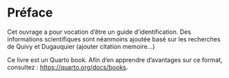 # Préface {.unnumbered}

Cet ouvrage a pour vocation d'être un guide d'identification. Des informations scientifiques sont néanmoins ajoutée basé sur les recherches de Quivy et Dugauquier (ajouter citation memoire...)

Ce livre est un Quarto book. Afin d'en apprendre d'avantages sur ce format, consultez : <https://quarto.org/docs/books>.
